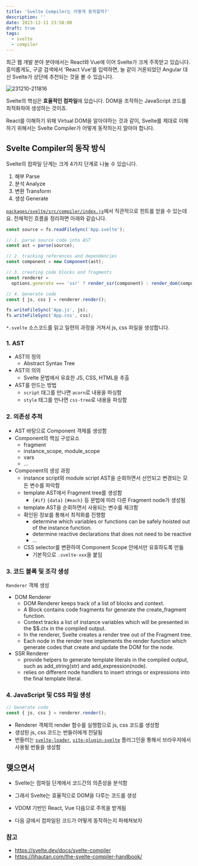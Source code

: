 ```yaml
---
title: 'Svelte Compiler는 어떻게 동작할까?'
description: ''
date: 2023-12-11 23:58:00
draft: true
tags:
  - svelte
  - compiler
---
```


최근 웹 개발 분야 분야에서는 React와 Vue에 이어 Svelte가 크게 주목받고 있습니다. 흥미롭게도, 구글 검색에서 'React Vue'를 입력하면, 늘 같이 거론되었던 Angular 대신 Svelte가 상단에 추천되는 것을 볼 수 있습니다.

![231210-211816](/img/svelte-compiler-operation/231210-211816.png)

Svelte의 핵심은 **효율적인 컴파일**에 있습니다.
DOM을 조작하는 JavaScript 코드를 최적화하여 생성하는 것이죠.

React를 이해하기 위해 Virtual DOM을 알아야하는 것과 같이, Svelte를 제대로 이해하기 위해서는 Svelte Compiler가 어떻게 동작하는지 알아야 합니다.

## Svelte Compiler의 동작 방식

Svelte의 컴파일 단계는 크게 4가지 단계로 나눌 수 있습니다.

1. 해부 Parse
2. 분석 Analyze
3. 변환 Transform
4. 생성 Generate

[`packages/svelte/src/compiler/index.js`](https://github.com/sveltejs/svelte/blob/aa3dcc06d6b0fcb079ccd993fa6e3455242a2a96/src/compiler/compile/index.ts#L70-L100)에서 직관적으로 힌트를 얻을 수 있는데요. 전체적인 흐름을 정리하면 아래와 같습니다.

```js
const source = fs.readFileSync('App.svelte');

// 1. parse source code into AST
const ast = parse(source);

// 2. tracking references and dependencies
const component = new Component(ast);

// 3. creating code blocks and fragments
const renderer =
  options.generate === 'ssr' ? render_ssr(component) : render_dom(component);

// 4. Generate code
const { js, css } = renderer.render();

fs.writeFileSync('App.js', js);
fs.writeFileSync('App.css', css);
```

`*.svelte` 소스코드를 읽고 일련의 과정을 거쳐서 js, css 파일을 생성합니다.

### 1. AST

- AST의 정의
  - Abstract Syntax Tree
- AST의 의의
  - Svelte 문법에서 유효한 JS, CSS, HTML을 추출
- AST를 만드는 방법
  - `script` 태그를 만나면 `acorn`로 내용을 파싱함
  - `style` 태그를 만나면 `css-tree`로 내용을 파싱함

### 2. 의존성 추적

- AST 바탕으로 Component 객체를 생성함
- Component의 핵심 구성요소
  - fragment
  - instance_scope, module_scope
  - vars
  - ...
- Component의 생성 과정
  - instance script와 module script AST을 순회하면서 선언되고 변경되는 모든 변수를 파악함
  - template AST에서 Fragment tree를 생성함
    - `{#if}` `{data}` `{#each}` 등 문법에 따라 다른 Fragment node가 생성됨
  - template AST을 순회하면서 사용되는 변수를 체크함
  - 확인된 정보를 통해서 최적화를 진행함
    - determine which variables or functions can be safely hoisted out of the instance function.
    - determine reactive declarations that does not need to be reactive
    - ...
  - CSS selector를 변환하여 Component Scope 안에서만 유효하도록 만듦
    - 기본적으로 `.svelte-xxx`을 붙임

### 3. 코드 블록 및 조각 생성

`Renderer` 객체 생성

- DOM Renderer
  - DOM Renderer keeps track of a list of blocks and context.
  - A Block contains code fragments for generate the create_fragment function.
  - Context tracks a list of instance variables which will be presented in the $$.ctx in the compiled output.
  - In the renderer, Svelte creates a render tree out of the Fragment tree.
  - Each node in the render tree implements the render function which generate codes that create and update the DOM for the node.
- SSR Renderer
  - provide helpers to generate template literals in the compiled output, such as add_string(str) and add_expression(node).
  - relies on different node handlers to insert strings or expressions into the final template literal.

### 4. JavaScript 및 CSS 파일 생성

```js
// Generate code
const { js, css } = renderer.render();
```

- Renderer 객체의 render 함수를 실행함으로 js, css 코드를 생성함
- 생성된 js, css 코드는 번들러에게 전달됨
- 번들러는 [`svelte-loader`](https://github.com/sveltejs/svelte-loader), [`vite-plugin-svelte`](https://github.com/sveltejs/vite-plugin-svelte/) 플러그인을 통해서 브라우저에서 사용될 번들을 생성함

## 맺으면서

- Svelte는 컴파일 단계에서 코드간의 의존성을 분석함
- 그래서 Svelte는 효율적으로 DOM을 다루는 코드를 생성
- VDOM 기반인 React, Vue 다음으로 주목을 받게됨

- 다음 글에서 컴파일된 코드가 어떻게 동작하는지 파헤쳐보자

### 참고

- https://svelte.dev/docs/svelte-compiler
- https://lihautan.com/the-svelte-compiler-handbook/

